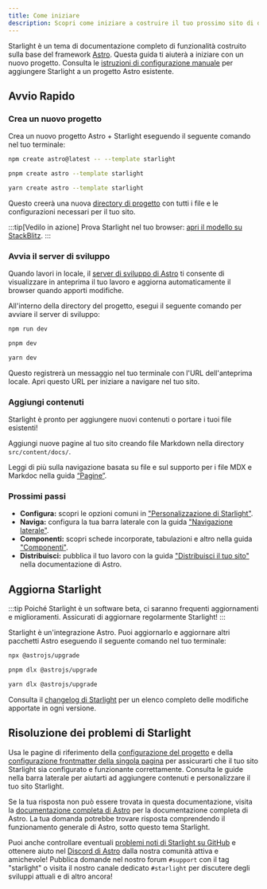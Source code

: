 ```yaml
---
title: Come iniziare
description: Scopri come iniziare a costruire il tuo prossimo sito di documentazione con Starlight di Astro.
---
```



Starlight è un tema di documentazione completo di funzionalità costruito sulla base del framework [Astro](https://astro.build/it/).
Questa guida ti aiuterà a iniziare con un nuovo progetto.
Consulta le [istruzioni di configurazione manuale](/it/manual-setup/) per aggiungere Starlight a un progetto Astro esistente.

## Avvio Rapido

### Crea un nuovo progetto

Crea un nuovo progetto Astro + Starlight eseguendo il seguente comando nel tuo terminale:

<Tabs>
<TabItem label="npm">

```sh
npm create astro@latest -- --template starlight
```

</TabItem>
<TabItem label="pnpm">

```sh
pnpm create astro --template starlight
```

</TabItem>
<TabItem label="Yarn">

```sh
yarn create astro --template starlight
```

</TabItem>
</Tabs>

Questo creerà una nuova [directory di progetto](/it/guides/project-structure/) con tutti i file e le configurazioni necessari per il tuo sito.

:::tip[Vedilo in azione]
Prova Starlight nel tuo browser:
[apri il modello su StackBlitz](https://stackblitz.com/github/withastro/starlight/tree/main/examples/basics).
:::

### Avvia il server di sviluppo

Quando lavori in locale, il [server di sviluppo di Astro](https://docs.astro.build/it/reference/cli-reference/#astro-dev) ti consente di visualizzare in anteprima il tuo lavoro e aggiorna automaticamente il browser quando apporti modifiche.

All'interno della directory del progetto, esegui il seguente comando per avviare il server di sviluppo:

<Tabs>
<TabItem label="npm">

```sh
npm run dev
```

</TabItem>
<TabItem label="pnpm">

```sh
pnpm dev
```

</TabItem>
<TabItem label="Yarn">

```sh
yarn dev
```

</TabItem>
</Tabs>

Questo registrerà un messaggio nel tuo terminale con l'URL dell'anteprima locale.
Apri questo URL per iniziare a navigare nel tuo sito.

### Aggiungi contenuti

Starlight è pronto per aggiungere nuovi contenuti o portare i tuoi file esistenti!

Aggiungi nuove pagine al tuo sito creando file Markdown nella directory `src/content/docs/`.

Leggi di più sulla navigazione basata su file e sul supporto per i file MDX e Markdoc nella guida [“Pagine”](/it/guides/pages/).

### Prossimi passi

- **Configura:** scopri le opzioni comuni in ["Personalizzazione di Starlight"](/it/guides/customization/).
- **Naviga:** configura la tua barra laterale con la guida ["Navigazione laterale"](/it/guides/sidebar/).
- **Componenti:** scopri schede incorporate, tabulazioni e altro nella guida ["Componenti"](/it/guides/components/).
- **Distribuisci:** pubblica il tuo lavoro con la guida ["Distribuisci il tuo sito"](https://docs.astro.build/it/guides/deploy/) nella documentazione di Astro.

## Aggiorna Starlight

:::tip
Poiché Starlight è un software beta, ci saranno frequenti aggiornamenti e miglioramenti.
Assicurati di aggiornare regolarmente Starlight!
:::

Starlight è un'integrazione Astro. Puoi aggiornarlo e aggiornare altri pacchetti Astro eseguendo il seguente comando nel tuo terminale:

<Tabs>
<TabItem label="npm">

```sh
npx @astrojs/upgrade
```

</TabItem>
<TabItem label="pnpm">

```sh
pnpm dlx @astrojs/upgrade
```

</TabItem>
<TabItem label="Yarn">

```sh
yarn dlx @astrojs/upgrade
```

</TabItem>
</Tabs>

Consulta il [changelog di Starlight](https://github.com/withastro/starlight/blob/main/packages/starlight/CHANGELOG.md) per un elenco completo delle modifiche apportate in ogni versione.

## Risoluzione dei problemi di Starlight

Usa le pagine di riferimento della [configurazione del progetto](/it/reference/configuration/) e della [configurazione frontmatter della singola pagina](/it/reference/frontmatter/) per assicurarti che il tuo sito Starlight sia configurato e funzionante correttamente.
Consulta le guide nella barra laterale per aiutarti ad aggiungere contenuti e personalizzare il tuo sito Starlight.

Se la tua risposta non può essere trovata in questa documentazione, visita la [documentazione completa di Astro](https://docs.astro.build/it/) per la documentazione completa di Astro.
La tua domanda potrebbe trovare risposta comprendendo il funzionamento generale di Astro, sotto questo tema Starlight.

Puoi anche controllare eventuali [problemi noti di Starlight su GitHub](https://github.com/withastro/starlight/issues) e ottenere aiuto nel [Discord di Astro](https://astro.build/chat/) dalla nostra comunità attiva e amichevole! Pubblica domande nel nostro forum `#support` con il tag "starlight" o visita il nostro canale dedicato `#starlight` per discutere degli sviluppi attuali e di altro ancora!

